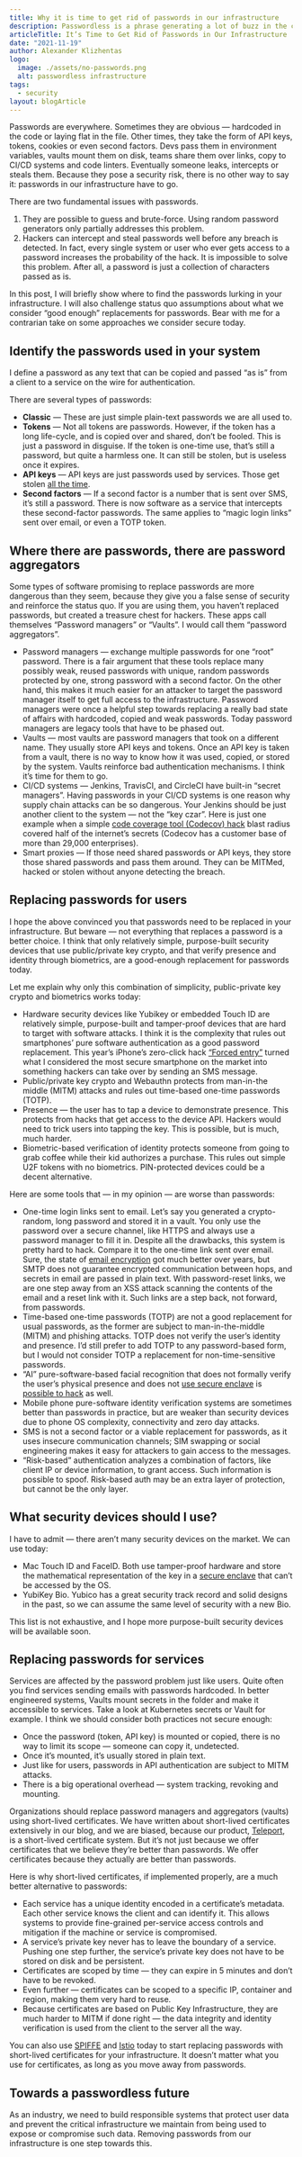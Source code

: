 ```yaml
---
title: Why it is time to get rid of passwords in our infrastructure
description: Passwordless is a phrase generating a lot of buzz in the consumer space.  But our infrastructure is full of passwords too and that needs to stop.
articleTitle: It’s Time to Get Rid of Passwords in Our Infrastructure
date: "2021-11-19"
author: Alexander Klizhentas
logo:
  image: ./assets/no-passwords.png
  alt: passwordless infrastructure
tags:
  - security
layout: blogArticle
---
```



Passwords are everywhere. Sometimes they are obvious — hardcoded in the code or laying flat in the file. Other times, they take the form of API keys, tokens, cookies or even second factors. Devs pass them in environment variables, vaults mount them on disk, teams share them over links, copy to CI/CD systems and code linters. Eventually someone leaks, intercepts or steals them. Because they pose a security risk, there is no other way to say it: passwords in our infrastructure have to go.

There are two fundamental issues with passwords.

1. They are possible to guess and brute-force. Using random password generators only partially addresses this problem.
2. Hackers can intercept and steal passwords well before any breach is detected. In fact, every single system or user who ever gets access to a password increases the probability of the hack. It is impossible to solve this problem. After all, a password is just a collection of characters passed as is.

In this post, I will briefly show where to find the passwords lurking in your infrastructure. I will also challenge status quo assumptions about what we consider “good enough” replacements for passwords. Bear with me for a contrarian take on some approaches we consider secure today.

## Identify the passwords used in your system

I define a password as any text that can be copied and passed “as is” from a client to a service on the wire for authentication.

There are several types of passwords:

- **Classic** — These are just simple plain-text passwords we are all used to.
- **Tokens** — Not all tokens are passwords. However, if the token has a long life-cycle, and is copied over and shared, don’t be fooled. This is just a password in disguise. If the token is one-time use, that’s still a password, but quite a harmless one. It can still be stolen, but is useless once it expires.
- **API keys** — API keys are just passwords used by services. Those get stolen [all the time](https://www.infoq.com/news/2021/09/travis-ci-secrets-leak/).
- **Second factors** — If a second factor is a number that is sent over SMS, it’s still a password. There is now software as a service that intercepts these second-factor passwords. The same applies to “magic login links” sent over email, or even a TOTP token.

## Where there are passwords, there are password aggregators

Some types of software promising to replace passwords are more dangerous than they seem, because they give you a false sense of security and reinforce the status quo. If you are using them, you haven’t replaced passwords, but created a treasure chest for hackers. These apps call themselves “Password managers” or “Vaults”. I would call them “password aggregators”.

- Password managers — exchange multiple passwords for one “root” password. There is a fair argument that these tools replace many possibly weak, reused passwords with unique, random passwords protected by one, strong password with a second factor. On the other hand, this makes it much easier for an attacker to target the password manager itself to get full access to the infrastructure. Password managers were once a helpful step towards replacing a really bad state of affairs with hardcoded, copied and weak passwords. Today password managers are legacy tools that have to be phased out.
- Vaults — most vaults are password managers that took on a different name. They usually store API keys and tokens. Once an API key is taken from a vault, there is no way to know how it was used, copied, or stored by the system. Vaults reinforce bad authentication mechanisms. I think it’s time for them to go.
- CI/CD systems — Jenkins, TravisCI, and CircleCI have built-in “secret managers”. Having passwords in your CI/CD systems is one reason why supply chain attacks can be so dangerous. Your Jenkins should be just another client to the system — not the “key czar”. Here is just one example when a simple [code coverage tool (Codecov) hack](https://www.bleepingcomputer.com/news/security/popular-codecov-code-coverage-tool-hacked-to-steal-dev-credentials/) blast radius covered half of the internet’s secrets (Codecov has a customer base of more than 29,000 enterprises).
- Smart proxies — If those need shared passwords or API keys, they store those shared passwords and pass them around. They can be MITMed, hacked or stolen without anyone detecting the breach.

## Replacing passwords for users

I hope the above convinced you that passwords need to be replaced in your infrastructure. But beware — not everything that replaces a password is a better choice. I think that only relatively simple, purpose-built security devices that use public/private key crypto, and that verify presence and identity through biometrics, are a good-enough replacement for passwords today.

Let me explain why only this combination of simplicity, public-private key crypto and biometrics works today:

- Hardware security devices like Yubikey or embedded Touch ID are relatively simple, purpose-built and tamper-proof devices that are hard to target with software attacks. I think it is the complexity that rules out smartphones’ pure software authentication as a good password replacement. This year’s iPhone’s zero-click hack [“Forced entry”](https://citizenlab.ca/2021/08/bahrain-hacks-activists-with-nso-group-zero-click-iphone-exploits/") turned what I considered the most secure smartphone on the market into something hackers can take over by sending an SMS message.
- Public/private key crypto and Webauthn protects from man-in-the middle (MITM) attacks and rules out time-based one-time passwords (TOTP).
- Presence — the user has to tap a device to demonstrate presence. This protects from hacks that get access to the device API. Hackers would need to trick users into tapping the key. This is possible, but is much, much harder.
- Biometric-based verification of identity protects someone from going to grab coffee while their kid authorizes a purchase. This rules out simple U2F tokens with no biometrics. PIN-protected devices could be a decent alternative.

Here are some tools that — in my opinion — are worse than passwords:

- One-time login links sent to email. Let’s say you generated a crypto-random, long password and stored it in a vault. You only use the password over a secure channel, like HTTPS and always use a password manager to fill it in. Despite all the drawbacks, this system is pretty hard to hack. Compare it to the one-time link sent over email. Sure, the state of [email encryption](https://transparencyreport.google.com/safer-email/overview") got much better over years, but SMTP does not guarantee encrypted communication between hops, and secrets in email are passed in plain text. With password-reset links, we are one step away from an XSS attack scanning the contents of the email and a reset link with it. Such links are a step back, not forward, from passwords.
- Time-based one-time passwords (TOTP) are not a good replacement for usual passwords, as the former are subject to man-in-the-middle (MITM) and phishing attacks. TOTP does not verify the user’s identity and presence. I’d still prefer to add TOTP to any password-based form, but I would not consider TOTP a replacement for non-time-sensitive passwords.
- “AI” pure-software-based facial recognition that does not formally verify the user’s physical presence and does not [use secure enclave](https://support.apple.com/guide/security/secure-enclave-sec59b0b31ff/web") is [possible to hack](https://threatpost.com/researchers-bypass-apple-faceid-using-biometrics-achilles-heel/147109/) as well.
- Mobile phone pure-software identity verification systems are sometimes better than passwords in practice, but are weaker than security devices due to phone OS complexity, connectivity and zero day attacks.
- SMS is not a second factor or a viable replacement for passwords, as it uses insecure communication channels; SIM swapping or social engineering makes it easy for attackers to gain access to the messages.
- “Risk-based” authentication analyzes a combination of factors, like client IP or device information, to grant access. Such information is possible to spoof. Risk-based auth may be an extra layer of protection, but cannot be the only layer.

## What security devices should I use?

I have to admit — there aren’t many security devices on the market. We can use today:

- Mac Touch ID and FaceID. Both use tamper-proof hardware and store the mathematical representation of the key in a [secure enclave](https://support.apple.com/en-us/HT204587) that can’t be accessed by the OS.
- YubiKey Bio. Yubico has a great security track record and solid designs in the past, so we can assume the same level of security with a new Bio.

This list is not exhaustive, and I hope more purpose-built security devices will be available soon.

<EmailSubscribeViolet />

## Replacing passwords for services

Services are affected by the password problem just like users. Quite often you find services sending emails with passwords hardcoded. In better engineered systems, Vaults mount secrets in the folder and make it accessible to services. Take a look at Kubernetes secrets or Vault for example. I think we should consider both practices not secure enough:

- Once the password (token, API key) is mounted or copied, there is no way to limit its scope — someone can copy it, undetected.
- Once it’s mounted, it’s usually stored in plain text.
- Just like for users, passwords in API authentication are subject to MITM attacks.
- There is a big operational overhead — system tracking, revoking and mounting.

Organizations should replace password managers and aggregators (vaults) using short-lived certificates. We have written about short-lived certificates extensively in our blog, and we are biased, because our product, [Teleport](https://goteleport.com/), is a short-lived certificate system. But it’s not just because we offer certificates that we believe they’re better than passwords. We offer certificates because they actually are better than passwords.

Here is why short-lived certificates, if implemented properly, are a much better alternative to passwords:

- Each service has a unique identity encoded in a certificate’s metadata. Each other service knows the client and can identify it. This allows systems to provide fine-grained per-service access controls and mitigation if the machine or service is compromised.
- A service’s private key never has to leave the boundary of a service. Pushing one step further, the service’s private key does not have to be stored on disk and be persistent.
- Certificates are scoped by time — they can expire in 5 minutes and don’t have to be revoked.
- Even further — certificates can be scoped to a specific IP, container and region, making them very hard to reuse.
- Because certificates are based on Public Key Infrastructure, they are much harder to MITM if done right — the data integrity and identity verification is used from the client to the server all the way.

You can also use [SPIFFE](https://spiffe.io/) and [Istio](https://istio.io/) today to start replacing passwords with short-lived certificates for your infrastructure. It doesn’t matter what you use for certificates, as long as you move away from passwords.

## Towards a passwordless future

As an industry, we need to build responsible systems that protect user data and prevent the critical infrastructure we maintain from being used to expose or compromise such data. Removing passwords from our infrastructure is one step towards this.
